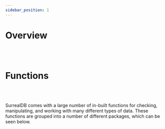 ```yaml
---
sidebar_position: 1
---
```


# Overview

<br /><br />

# Functions

<br /><br />

SurrealDB comes with a large number of in-built functions for checking, manipulating, and working with many different types of data. These functions are grouped into a number of different packages, which can be seen below.